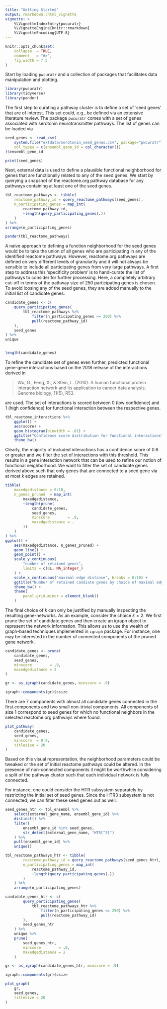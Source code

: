 ```yaml
---
title: "Getting Started"
output: rmarkdown::html_vignette
vignette: >
    %\VignetteIndexEntry{pwcuratr}
    %\VignetteEngine{knitr::rmarkdown}
    %\VignetteEncoding{UTF-8}
---
```


```r
knitr::opts_chunk$set(
    collapse  = TRUE,
    comment   = "#>",
    fig.width = 7.5
)
```

Start by loading `pwcuratr` and a collection of packages that 
facilitates data manipulation and plotting.

```r
library(pwcuratr)
library(tidyverse)
library(pander)
```

The first step to curating a pathway cluster is to define a 
set of 'seed genes' that are of interest.
This set could, e.g., be defined via an extensive literature review.
The package `pwcuratr` comes with a set of genes associated with
serotonin neurotransmitter pathways.
The list of genes can be loaded via

```r
seed_genes <- read_csv(
    system.file("extdata/serotonin_seed_genes.csv", package="pwcuratr"),
    col_types = c(ensembl_gene_id = col_character())
)$ensembl_gene_id

print(seed_genes)
```

Next, external data is used to define a plausible functional
neighborhood for genes that are functionally related to 
any of the seed genes.
We start by querying a snapshot of the reactome.org pathway
database for any pathways containing at least one of the seed genes.

```r
tbl_reactome_pathways <- tibble(
    reactome_pathway_id = query_reactome_pathways(seed_genes),
    n_participating_genes = map_int(
        reactome_pathway_id,
        ~length(query_participating_genes(.))
    )
) %>% 
arrange(n_participating_genes)

pander(tbl_reactome_pathways)
```

A naive approach to defining a function neighborhood for the seed
genes would be to take the union of all genes who are participating
in any of the identified reactome pathways.
However, reactome.org pathways are defined on very different 
levels of granularity and it will not always be sensible to include
all participating genes from very large pathways.
A first step to address this 'specificity problem' is to hand-curate
the list of pathways to consider for further processing.
Here, a completely arbitrary cut-off in terms of the pathway 
size of 250 participating genes is chosen.
To avoid loosing any of the seed genes, they are added manually to
the initial list of candidate genes.

```r
candidate_genes <- c(
    query_participating_genes(
        tbl_reactome_pathways %>% 
            filter(n_participating_genes <= 250) %>% 
            pull(reactome_pathway_id)
    ),
    seed_genes
) %>% 
unique


length(candidate_genes)
```

To refine the candidate set of genes even further, 
predicted functional gene-gene interactions based on the 2018
release of the interactions derived in

> Wu, G., Feng, X., & Stein, L. (2010). A human functional protein interaction network and its application to cancer data analysis. Genome biology, 11(5), R53.

are used.
The set of interactions is scored between 0 (low confidence) and 1 
(high confidence) for functional interaction between the 
respective genes.
```r
tbl_reactome_interactions %>% 
    ggplot() + 
    aes(score) + 
    geom_histogram(binwidth = .01) +
    ggtitle("Confidence score distribution for functional interactions") +
    theme_bw()
```

Clearly, the majority of included interactions has a confidence
score of 0.9 or greater and we filter the set of interactions 
with this threshold.
This results in a gene interaction network that can be used to
refine our notion of functional neighborhood.
We want to filter the set of candidate genes derived above such 
that only genes that are connected to a seed gene via at most $k$
edges are retained.

```r
tibble(
    maxedgedistance = 0:10,
    n_genes_pruned  = map_int(
        maxedgedistance,
        ~length(prune(
            candidate_genes, 
            seed_genes, 
            minscore        = .9, 
            maxedgedistance = .
        ))
    )
) %>% 
ggplot() +
    aes(maxedgedistance, n_genes_pruned) +
    geom_line() + 
    geom_point() +
    scale_y_continuous(
        "number of retained genes",
        limits = c(0L, NA_integer_)
    ) + 
    scale_x_continuous("maximal edge distance", breaks = 0:10) +
    ggtitle("Number of retained candiate genes by choice of maximal edge-distance (k)") +
    theme_bw() + 
    theme(
        panel.grid.minor = element_blank()
    )
```

The final choice of $k$ can only be justified by manually inspecting 
the resulting gene-networks.
As an example, consider the choice $k=2$.
We first prune the set of candidate genes and then create an
igraph object to represent the network information.
This allows us to use the wealth of graph-based techniques
implemented in `igraph` package.
For instance, one may be interested in the number of connected 
components of the pruned gene network.

```r
candidate_genes <- prune(
    candidate_genes, 
    seed_genes, 
    minscore        = .9, 
    maxedgedistance = 2
) 

gr <- as_igraph(candidate_genes, minscore = .9)

igraph::components(gr)$csize
```

There are 7 components with almost all candidate genes connected in 
the first components and two small non-trivial components.
All components of size 1 correspond to seed genes for which no 
functional neighbors in the selected reactome.org pathways 
where found. 

```r
plot_pathway(
    candidate_genes, 
    seed_genes, 
    minscore  = 0.9, 
    titlesize = 20
)
```

Based on this visual representation, the neighborhood parameters could 
be tweaked or the set of initial reactome pathways could be altered.
In the presence of non-connected components it might be worthwhile 
considering a split of the pathway cluster such that each individual
network is fully connected.

For instance, one could consider the HTR subsystem separately by 
restricting the initial set of seed genes.
Since the HTR3 subsystem is not connected, we can filter these seed 
genes out as well.

```r
seed_genes_htr <- tbl_ensembl %>% 
    select(external_gene_name, ensembl_gene_id) %>% 
    distinct() %>% 
    filter(
        ensembl_gene_id %in% seed_genes, 
        str_detect(external_gene_name, "HTR[^3]")
    ) %>% 
    pull(ensembl_gene_id) %>% 
    unique()

tbl_reactome_pathways_htr <- tibble(
        reactome_pathway_id = query_reactome_pathways(seed_genes_htr),
        n_participating_genes = map_int(
            reactome_pathway_id,
            ~length(query_participating_genes(.))
        )
    ) %>% 
    arrange(n_participating_genes)

candidate_genes_htr <- c(
        query_participating_genes(
            tbl_reactome_pathways_htr %>% 
                filter(n_participating_genes <= 250) %>% 
                pull(reactome_pathway_id)
        ),
        seed_genes_htr
    ) %>% 
    unique %>% 
    prune(
        seed_genes_htr, 
        minscore        = .9, 
        maxedgedistance = 2
    ) 

gr <- as_igraph(candidate_genes_htr, minscore = .9)

igraph::components(gr)$csize
```

```r
plot_graph(
    gr, 
    seed_genes,
    titlesize = 20
)
```

